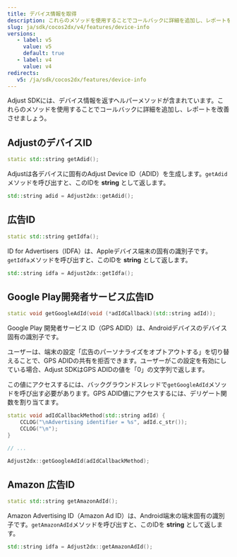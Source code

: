 ```yaml
---
title: デバイス情報を取得
description: これらのメソッドを使用することでコールバックに詳細を追加し、レポートを改善させましょう。
slug: ja/sdk/cocos2dx/v4/features/device-info
versions:
   - label: v5
     value: v5
     default: true
   - label: v4
     value: v4
redirects:
   v5: /ja/sdk/cocos2dx/features/device-info
---
```


Adjust SDKには、デバイス情報を返すヘルパーメソッドが含まれています。これらのメソッドを使用することでコールバックに詳細を追加し、レポートを改善させましょう。

## AdjustのデバイスID

<CodeBlock title="メソッドシグネチャー">

```cpp
static std::string getAdid();
```

</CodeBlock>

Adjustは各デバイスに固有のAdjust Device ID（ADID）を生成します。`getAdid`メソッドを呼び出すと、このIDを **string** として返します。

```cpp
std::string adid = Adjust2dx::getAdid();
```

## 広告ID

<CodeBlock title="メソッドシグネチャー">

```cpp
static std::string getIdfa();
```

</CodeBlock>

ID for Advertisers（IDFA）は、Appleデバイス端末の固有の識別子です。`getIdfa`メソッドを呼び出すと、このIDを **string** として返します。

```cpp
std::string idfa = Adjust2dx::getIdfa();
```

## Google Play開発者サービス広告ID

<CodeBlock title="メソッドシグネチャー">

```cpp
static void getGoogleAdId(void (*adIdCallback)(std::string adId));
```

</CodeBlock>

Google Play 開発者サービス ID（GPS ADID）は、Androidデバイスのデバイス固有の識別子です。

ユーザーは、端末の設定「広告のパーソナライズをオプトアウトする」を切り替えることで、GPS ADIDの共有を拒否できます。ユーザーがこの設定を有効にしている場合、Adjust SDKはGPS ADIDの値を「0」の文字列で返します。

この値にアクセスするには、バックグラウンドスレッドで`getGoogleAdId`メソッドを呼び出す必要があります。GPS ADID値にアクセスするには、デリゲート関数を割り当てます。

```cpp
static void adIdCallbackMethod(std::string adId) {
    CCLOG("\nAdvertising identifier = %s", adId.c_str());
    CCLOG("\n");
}

// ...

Adjust2dx::getGoogleAdId(adIdCallbackMethod);
```

## Amazon 広告ID

<CodeBlock title="メソッドシグネチャー">

```cpp
static std::string getAmazonAdId();
```

</CodeBlock>

Amazon Advertising ID（Amazon Ad ID）は、Android端末の端末固有の識別子です。`getAmazonAdId`メソッドを呼び出すと、このIDを **string** として返します。

```cpp
std::string idfa = Adjust2dx::getAmazonAdId();
```
